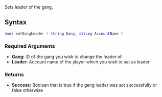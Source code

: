 {{Server function}}
Sets leader of the gang.

==Syntax== 
<syntaxhighlight lang="lua">
bool setGangLeader ( string Gang, string AccountName )
</syntaxhighlight>

===Required Arguments=== 
*'''Gang:''' ID of the gang you wish to change the leader of
*'''Leader:''' Account name of the player which you wish to set as leader

===Returns===
*'''Success:''' Boolean that is true if the gang leader was set successfully or false otherwise